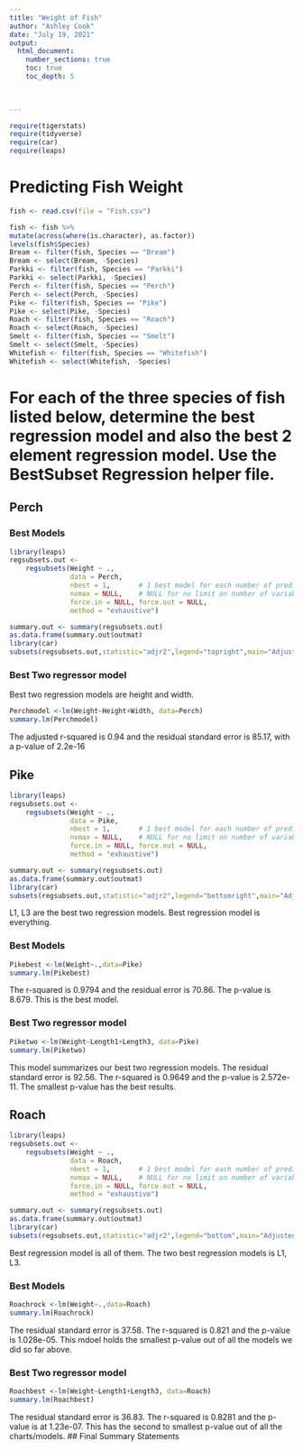 ```yaml
---
title: "Weight of Fish"
author: "Ashley Cook"
date: "July 19, 2021"  
output: 
  html_document:
    number_sections: true
    toc: true
    toc_depth: 5

 
    
---
```



```r
require(tigerstats)
require(tidyverse)
require(car)
require(leaps)
```

# Predicting Fish Weight
```r
fish <- read.csv(file = "Fish.csv")
```

```r
 
fish <- fish %>%
mutate(across(where(is.character), as.factor))
levels(fish$Species)
Bream <- filter(fish, Species == "Bream")
Bream <- select(Bream, -Species) 
Parkki <- filter(fish, Species == "Parkki")
Parkki <- select(Parkki, -Species) 
Perch <- filter(fish, Species == "Perch")
Perch <- select(Perch, -Species) 
Pike <- filter(fish, Species == "Pike")
Pike <- select(Pike, -Species) 
Roach <- filter(fish, Species == "Roach")
Roach <- select(Roach, -Species) 
Smelt <- filter(fish, Species == "Smelt")
Smelt <- select(Smelt, -Species) 
Whitefish <- filter(fish, Species == "Whitefish")
Whitefish <- select(Whitefish, -Species) 
```

# For each of the three species of fish listed below, determine the best regression model and also the best 2 element regression model. Use the BestSubset Regression helper file.


## Perch

### Best Models

```r
library(leaps)
regsubsets.out <-
    regsubsets(Weight ~ .,
               data = Perch,
               nbest = 1,       # 1 best model for each number of predictors
               nvmax = NULL,    # NULL for no limit on number of variables
               force.in = NULL, force.out = NULL,
               method = "exhaustive")

summary.out <- summary(regsubsets.out)
as.data.frame(summary.out$outmat)
library(car)
subsets(regsubsets.out,statistic="adjr2",legend="topright",main="Adjusted R^2")
```
  

### Best Two regressor model
  
Best two regression models are height and width. 

```r
Perchmodel <-lm(Weight~Height+Width, data=Perch)
summary.lm(Perchmodel)
```
  
The adjusted r-squared is 0.94 and the residual standard error is 85.17, with a p-value of 2.2e-16


## Pike

```r
library(leaps)
regsubsets.out <-
    regsubsets(Weight ~ .,
               data = Pike,
               nbest = 1,       # 1 best model for each number of predictors
               nvmax = NULL,    # NULL for no limit on number of variables
               force.in = NULL, force.out = NULL,
               method = "exhaustive")

summary.out <- summary(regsubsets.out)
as.data.frame(summary.out$outmat)
library(car)
subsets(regsubsets.out,statistic="adjr2",legend="bottomright",main="Adjusted R^2")
```
  
 L1, L3 are the best two regression models. Best regression model is everything.

### Best Models

```r
Pikebest <-lm(Weight~.,data=Pike)
summary.lm(Pikebest)
```
  
 The r-squared is 0.9794 and the residual error is 70.86. The p-value is 8.679. This is the best model.


### Best Two regressor model

```r
Piketwo <-lm(Weight~Length1+Length3, data=Pike)
summary.lm(Piketwo)
```
  
This model summarizes our best two regression models. The residual standard error is 92.56. The r-squared is 0.9649 and the p-value is 2.572e-11. The smallest p-value has the best results. 

## Roach

```r
library(leaps)
regsubsets.out <-
    regsubsets(Weight ~ .,
               data = Roach,
               nbest = 1,       # 1 best model for each number of predictors
               nvmax = NULL,    # NULL for no limit on number of variables
               force.in = NULL, force.out = NULL,
               method = "exhaustive")

summary.out <- summary(regsubsets.out)
as.data.frame(summary.out$outmat)
library(car)
subsets(regsubsets.out,statistic="adjr2",legend="bottom",main="Adjusted R^2")
```
  
Best regression model is all of them. The two best regression models is L1, L3.


### Best Models

```r
Roachrock <-lm(Weight~.,data=Roach)
summary.lm(Roachrock)
```
  
The residual standard error is 37.58. The r-squared is 0.821 and the p-value is 1.028e-05. This mdoel holds the smallest p-value out of all the models we did so far above.

### Best Two regressor model

```r
Roachbest <-lm(Weight~Length1+Length3, data=Roach)
summary.lm(Roachbest)
```
  
The residual standard error is 36.83. The r-squared is 0.8281 and the p-value is at 1.23e-07. This has the second to smallest p-value out of all the charts/models.
## Final Summary Statements